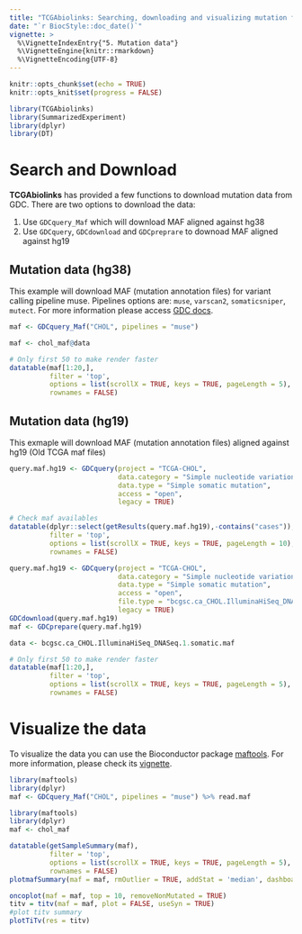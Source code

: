 ```yaml
---
title: "TCGAbiolinks: Searching, downloading and visualizing mutation files"
date: "`r BiocStyle::doc_date()`"
vignette: >
  %\VignetteIndexEntry{"5. Mutation data"}
  %\VignetteEngine{knitr::rmarkdown}
  %\VignetteEncoding{UTF-8}
---
```


```r
knitr::opts_chunk$set(echo = TRUE)
knitr::opts_knit$set(progress = FALSE)
```

```r
library(TCGAbiolinks)
library(SummarizedExperiment)
library(dplyr)
library(DT)
```


# Search and Download

**TCGAbiolinks** has provided a few functions to download mutation data from GDC.
There are two options to download the data:

1. Use `GDCquery_Maf` which will download MAF aligned against hg38
2. Use `GDCquery`, `GDCdownload` and `GDCpreprare` to downoad MAF aligned against hg19

## Mutation data (hg38)

This example will download MAF (mutation annotation files) for variant calling pipeline muse.
Pipelines options are: `muse`, `varscan2`, `somaticsniper`, `mutect`. For more information please access
[GDC docs](https://docs.gdc.cancer.gov/Data/Bioinformatics_Pipelines/DNA_Seq_Variant_Calling_Pipeline/).

```r
maf <- GDCquery_Maf("CHOL", pipelines = "muse")
```
```r
maf <- chol_maf@data
```

```r
# Only first 50 to make render faster
datatable(maf[1:20,],
          filter = 'top',
          options = list(scrollX = TRUE, keys = TRUE, pageLength = 5), 
          rownames = FALSE)
```

## Mutation data (hg19)

This exmaple will download MAF (mutation annotation files) aligned against hg19 (Old TCGA maf files)


```r
query.maf.hg19 <- GDCquery(project = "TCGA-CHOL", 
                           data.category = "Simple nucleotide variation", 
                           data.type = "Simple somatic mutation",
                           access = "open", 
                           legacy = TRUE)
```
```r
# Check maf availables
datatable(dplyr::select(getResults(query.maf.hg19),-contains("cases")),
          filter = 'top',
          options = list(scrollX = TRUE, keys = TRUE, pageLength = 10), 
          rownames = FALSE)
```
```r
query.maf.hg19 <- GDCquery(project = "TCGA-CHOL", 
                           data.category = "Simple nucleotide variation", 
                           data.type = "Simple somatic mutation",
                           access = "open", 
                           file.type = "bcgsc.ca_CHOL.IlluminaHiSeq_DNASeq.1.somatic.maf",
                           legacy = TRUE)
GDCdownload(query.maf.hg19)
maf <- GDCprepare(query.maf.hg19)
```

```r
data <- bcgsc.ca_CHOL.IlluminaHiSeq_DNASeq.1.somatic.maf
```
```r
# Only first 50 to make render faster
datatable(maf[1:20,],
          filter = 'top',
          options = list(scrollX = TRUE, keys = TRUE, pageLength = 5), 
          rownames = FALSE)
```

# Visualize the data
To visualize the data you can use the Bioconductor package [maftools](https://bioconductor.org/packages/release/bioc/html/maftools.html). For more information, please check its [vignette](https://bioconductor.org/packages/release/bioc/vignettes/maftools/inst/doc/maftools.html#rainfall-plots).


```r
library(maftools)
library(dplyr)
maf <- GDCquery_Maf("CHOL", pipelines = "muse") %>% read.maf
```

```r
library(maftools)
library(dplyr)
maf <- chol_maf
```

```r
datatable(getSampleSummary(maf),
          filter = 'top',
          options = list(scrollX = TRUE, keys = TRUE, pageLength = 5), 
          rownames = FALSE)
plotmafSummary(maf = maf, rmOutlier = TRUE, addStat = 'median', dashboard = TRUE)
```
```r
oncoplot(maf = maf, top = 10, removeNonMutated = TRUE)
titv = titv(maf = maf, plot = FALSE, useSyn = TRUE)
#plot titv summary
plotTiTv(res = titv)
```
